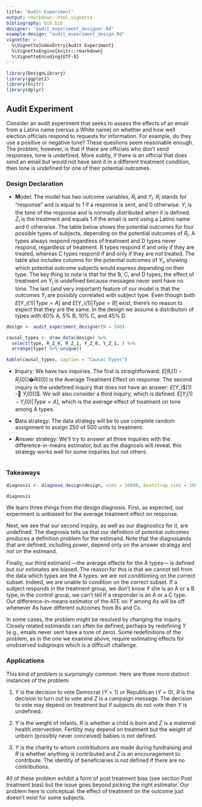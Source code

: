 ```yaml
---
title: "Audit Experiment"
output: rmarkdown::html_vignette
bibliography: bib.bib
designer: "audit_experiment_designer.Rd"
example-design: "audit_experiment_design.Rd"
vignette: >
  %\VignetteIndexEntry{Audit Experiment}
  %\VignetteEngine{knitr::rmarkdown}
  %\VignetteEncoding{UTF-8}
---
```



```r
library(DesignLibrary)
library(ggplot2)
library(knitr)
library(dplyr)
```

## Audit Experiment

Consider an audit experiment that seeks to assess the effects of an email from a Latino name (versus a White name) on whether and how well election officials respond to requests for information. For example, do they use a positive or negative tone? These questions seem reasonable enough. The problem, however, is that if there are officials who don’t send responses, tone is undefined. More subtly, if there is an official that does send an email but would not have sent it in a different treatment condition, then tone is undefined for one of their potential outcomes.

### Design Declaration

  - **M**odel: The model has two outcome variables, $R_i$ and $Y_i$. $R_i$ stands for "response" and is equal to 1 if a response is sent, and 0 otherwise. $Y_i$ is the tone of the response and is normally distributed when it is defined. $Z_i$ is the treatment and equals 1 if the email is sent using a Latino name and 0 otherwise. The table below shows the potential outcomes for four possible types of subjects, depending on the potential outcomes of $R_i$. A types always respond regardless of treatment and D types never respond, regardless of treatment. B types respond if and only if they are treated, whereas C types respond if and only if they are not treated. The table also includes columns for the potential outcomes of $Y_i$, showing which potential outcome subjects would express depending on their type. The key thing to note is that for the B, C, and D types, the effect of treatment on $Y_i$ is undefined because messages never sent have no tone. The last (and very important) feature of our model is that the outcomes $Y_i$ are possibly correlated with subject type. Even though both $E[$Y_i$(1)|Type = A]$ and $E[$Y_i$(1)|Type = B]$ exist, there's no reason to expect that they are the same. In the design we assume a distribution of types with 40% A, 5% B, 10% C, and 45% D.

```r
design <- audit_experiment_designer(N = 500)

causal_types <- draw_data(design) %>%
  select(type, R_Z_0, R_Z_1, Y_Z_0, Y_Z_1, ) %>%
  arrange(type) %>% unique()

kable(causal_types, caption = "Causal Types")
```

- **I**nquiry: We have two inquiries. The first is straightforward: $E[R_i(1)-R_i(0)]� Ri(0)]$ is the Average Treatment Effect on response. The second inquiry is the undefined inquiry that does not have an answer: $E[$Y_i$(1) -􀀀 $Y_i$(0)]$. We will also consider a third inquiry, which is defined: $E[Y_i(1) - Y_i(0) | Type = A]$, which is the average effect of treatment on tone among A types.

- **D**ata strategy: The data strategy will be to use complete random assignment to assign 250 of 500 units to treatment.

- **A**nswer strategy: We’ll try to answer all three inquiries with the difference-in-means estimator, but as the diagnosis will reveal, this strategy works well for some inquiries but not others.

```r

```

### Takeaways

```r
diagnosis <- diagnose_design(design, sims = 10000, bootstrap_sims = 1000, diagnosands = diagnosands)
```

```r
diagnosis
```

We learn three things from the design diagnosis. First, as expected, our experiment is unbiased for the average treatment effect on response.

Next, we see that our second inquiry, as well as our diagnostics for it, are undefined. The diagnosis tells us that our definition of potential outcomes produces a definition problem for the estimand. Note that the diagnosands that are defined, including power, depend only on the answer strategy and not on the estimand.

Finally, our third estimand ---the average effects for the A types--- is defined but our estimates are biased. The reason for this is that we cannot tell from the data which types are the A types: we are not conditioning on the correct subset. Indeed, we are unable to condition on the correct subset. If a subject responds in the treatment group, we don’t know if she is an A or a B type; in the control group, we can’t tell if a responder is an A or a C type. Our difference-in-means estimator of the ATE on $Y$ among As will be off whenever As have different outcomes from Bs and Cs.

In some cases, the problem might be resolved by changing the inquiry. Closely related estimands can often be defined, perhaps by redefining $Y$ (e.g., emails never sent have a tone of zero). Some redefinitions of the problem, as in the one we examine above, require estimating effects for unobserved subgroups which is a difficult challenge.

### Applications

This kind of problem is surprisingly common. Here are three more distinct instances of the problem:

1. $Y$ is the decision to vote Democrat ($Y = 1$) or Republican ($Y = 0$), $R$ is the decision to turn out to vote and $Z$ is a campaign message. The decision to vote may depend on treatment but if subjects do not vote then $Y$ is undefined.

2. $Y$ is the weight of infants, $R$ is whether a child is born and $Z$ is a maternal health intervention. Fertility may depend on treatment but the weight of unborn (possibly never conceived) babies is not defined.

3. $Y$ is the charity to whom contributions are made during fundraising and $R$ is whether anything is contributed and $Z$ is an encouragement to contribute. The identity of beneficiaries is not defined if there are no contributions.

All of these problem exhibit a form of post treatment bias (see section Post treatment bias) but the issue goes beyond picking the right estimator. Our problem here is conceptual: the effect of treatment on the outcome just doesn’t exist for some subjects.
